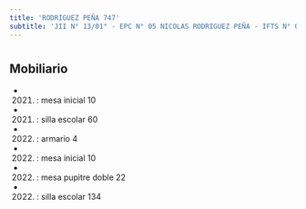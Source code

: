 ```yaml
---
title: 'RODRIGUEZ PEÑA 747'
subtitle: 'JII N° 13/01° - EPC N° 05 NICOLAS RODRIGUEZ PEÑA - IFTS N° 05'
---
```


#


## Mobiliario

*  (2021) : mesa inicial 10 

*  (2021) : silla escolar 60 

*  (2022) : armario 4 

*  (2022) : mesa inicial 10 

*  (2022) : mesa pupitre doble 22 

*  (2022) : silla escolar 134 



